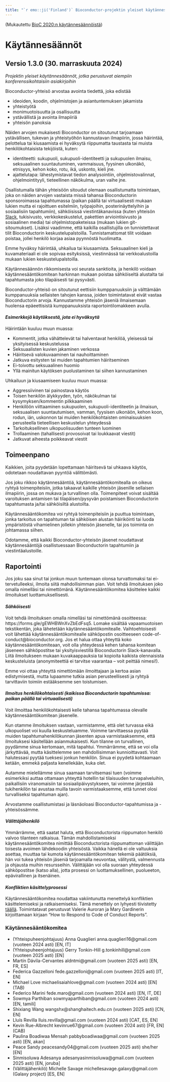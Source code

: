 ```yaml
---
title: "`r emo::ji('Finland')` Bioconductor-projektin yleiset käytännesäännöt (suomi, Suomi)"
---
```


(Mukautettu [BioC 2020:n käytännesäännöistä][1])

# Käytännesäännöt

## Versio 1.3.0 (30. marraskuuta 2024)

_Projektin yleiset käytännesäännöt, jotka perustuvat aiempiin konferenssikohtaisiin asiakirjoihin_

Bioconductor-yhteisö arvostaa avointa tiedettä, joka edistää

* ideoiden, koodin, ohjelmistojen ja asiantuntemuksen jakamista
* yhteistyötä
* monimuotoisuutta ja osallisuutta
* ystävällistä ja avointa ilmapiiriä
* yhteisön panoksia

Näiden arvojen mukaisesti Bioconductor on sitoutunut tarjoamaan ystävällisen, tukevan ja yhteistyöhön kannustavan ilmapiirin, jossa häirintää, pelottelua tai kiusaamista ei hyväksytä riippumatta taustasta tai muista henkilökohtaisista tekijöistä, kuten:

* identiteetti: sukupuoli, sukupuoli-identiteetti ja sukupuolen ilmaisu, seksuaalinen suuntautuminen, vammaisuus, fyysinen ulkonäkö, etnisyys, kehon koko, rotu, ikä, uskonto, kieli jne.
* ajattelutapa: lähestymistavat tiedon analysointiin, ohjelmistovalinnat, ohjelmointityyli, tieteellinen näkökulma, uran vaihe jne.

Osallistumalla tähän yhteisöön sitoudut olemaan osallistumatta toimintaan, joka on näiden arvojen vastaista missä tahansa Bioconductorin sponsoroimassa tapahtumassa (paikan päällä tai virtuaalisesti mukaan lukien mutta ei rajoittuen esitelmiin, työpajoihin, posterinäyttelyihin ja sosiaalisiin tapahtumiin), sähköisissä viestintäkanavissa (kuten yhteisön [Slack](https://slack.bioconductor.org/), tukisivusto, verkkokeskustelut, pakettien arviointisivusto ja sosiaalinen media) tai ohjelmistopaketeissa (mukaan lukien git-sitoumukset).
Lisäksi vaadimme, että kaikilla osallistujilla on tunnistettavat tilit Bioconductorin keskustelupalstoilla. 
Tunnistamattomat tilit voidaan poistaa, jollei henkilö korjaa asiaa pyynnöstä huolimatta.

Emme hyväksy häirintää, uhkailua tai kiusaamista.
Seksuaalinen kieli ja kuvamateriaali ei ole sopivaa esityksissä, viestinnässä tai verkkoalustoilla mukaan lukien keskustelupalstoilla.

Käytännesäännön rikkomisesta voi seurata sanktioita, ja henkilö voidaan käytännesääntökomitean harkinnan mukaan poistaa sähköiseltä alustalta tai tapahtumasta joko tilapäisesti tai pysyvästi.

Bioconductor-yhteisö on sitoutunut eettisiin kumppanuuksiin ja välttämään kumppanuuksia sellaisten tahojen kanssa, joiden toimintatavat eivät vastaa Bioconductorin arvoja.
Kannustamme yhteisön jäseniä ilmaisemaan huolensa epäeettisistä kumppanuuksista raportointilomakkeen avulla.

#### _Esimerkkejä käytöksestä, jota ei hyväksytä_

Häirintään kuuluu muun muassa:

* Kommentit, jotka vähättelevät tai halventavat henkilöä, yleisessä tai yksityisessä keskustelussa
* Seksuaalisten kuvien jakaminen verkossa
* Häiritsevä valokuvaaminen tai nauhoittaminen
* Jatkuva esitysten tai muiden tapahtumien häiritseminen
* Ei-toivottu seksuaalinen huomio
* Yllä mainitun käytöksen puolustaminen tai siihen kannustaminen

Uhkailuun ja kiusaamiseen kuuluu muun muassa:

* Aggressiivinen tai painostava käytös
* Toisen henkilön älykkyyden, työn, näkökulman tai kysymyksen/kommentin pilkkaaminen
* Henkilöön viittaaminen sukupuolen, sukupuoli-identiteetin ja ilmaisun, seksuaalisen suuntautumisen, vamman, fyysisen ulkonäön, kehon koon, rodun, iän, uskonnon tai muiden henkilökohtaisten ominaisuuksien perusteella tieteellisen keskustelun yhteydessä
* Tarkoituksellinen ulkopuolisuuden tunteen luominen
* Trollaaminen (tahallisesti provosoivat tai loukkaavat viestit)
* Jatkuvat aiheesta poikkeavat viestit

## Toimeenpano

Kaikkien, joita pyydetään lopettamaan häiritsevä tai uhkaava käytös, odotetaan noudattavan pyyntöä välittömästi.

Jos joku rikkoo käytännesääntöä, käytännesääntökomitealla on oikeus ryhtyä toimenpiteisiin, jotka takaavat kaikille yhteisön jäsenille sellaisen ilmapiirin, jossa on mukava ja turvallinen olla. Toimenpiteet voivat sisältää varoituksen antamisen tai tilapäisen/pysyvän poistamisen Bioconductorin tapahtumasta ja/tai sähköisiltä alustoilta.

Käytännesääntökomitea voi ryhtyä toimenpiteisiin ja puuttua toimintaan, jonka tarkoitus on tapahtuman tai sähköisen alustan häiriköinti tai luoda ympäristöstä vihamielinen jollekin yhteisön jäsenelle, tai jos toiminta on johtamassa siihen.

Odotamme, että kaikki Bioconductor-yhteisön jäsenet noudattavat käytännesääntöjä osallistuessaan Bioconductorin tapahtumiin ja viestintäalustoille.

## Raportointi

Jos joku saa sinut tai jonkun muun tuntemaan olonsa turvattomaksi tai ei-tervetulleeksi, ilmoita siitä mahdollisimman pian. Voit tehdä ilmoituksen joko omalla nimelläsi tai nimettömänä. Käytännesääntökomitea käsittelee kaikki ilmoitukset luottamuksellisesti.

#### _Sähköisesti_

Voit tehdä ilmoituksen omalla nimelläsi tai nimettömänä osoitteessa: https://forms.gle/gEWHBWnXvZbEdFsq5. Lomake sisältää vapaamuotoisen tekstikentän, joka lähetetään käytännesääntökomitealle. Vaihtoehtoisesti voit lähettää käytännesääntökomitealle sähköpostin osoitteeseen code-of-conduct@bioconductor.org. Jos et halua ottaa yhteyttä koko käytännesääntökomiteaan, voit olla yhteydessä kehen tahansa komitean jäseneen sähköpostitse tai yksityisviestillä Bioconductorin Slack-kanavalla. Liitä ilmoitukseen mukaan kuvakaappauksia tai kopioita kaikista olennaisista keskusteluista  (anonymiteettiä ei tarvitse vaarantaa &ndash; voit peittää nimesi!).

Emme voi ottaa yhteyttä nimettömään ilmoittajaan ja kertoa asian edistymisestä, mutta lupaamme tutkia asian perusteellisesti ja ryhtyä tarvittaviin toimiin estääksemme sen toistumisen.

#### _Ilmoitus henkilökohtaisesti (kaikissa Bioconductorin tapahtumissa: paikan päällä tai virtuaalisesti)_

Voit ilmoittaa henkilökohtaisesti kelle tahansa tapahtumassa olevalle käytännesääntökomitean jäsenelle.

Kun otamme ilmoituksen vastaan, varmistamme, että olet turvassa eikä ulkopuoliset voi kuulla keskusteluamme. Voimme tarvittaessa pyytää muiden tapahtumahenkilökunnan jäsenten apua varmistaaksemme, että ilmoituksesi käsitellään asianmukaisesti. Kun tilanne on turvallinen, pyydämme sinua kertomaan, mitä tapahtui. Ymmärrämme, että se voi olla järkyttävää, mutta käsittelemme sen mahdollisimman kunnioittavasti. Voit halutessasi pyytää tueksesi jonkun henkilön. Sinua ei pyydetä kohtaamaan ketään, emmekä paljasta kenellekään, kuka olet.

Autamme mielellämme sinua saamaan tarvitsemasi tuen (voimme esimerkiksi auttaa ottamaan yhteyttä hotellin tai tilaisuuden turvapalveluihin, paikallisiin viranomaisiin tai sosiaalipäivystykseen, tai voimme järjestää tukihenkilön tai avustaa muilla tavoin varmistaaksemme, että tunnet olosi turvalliseksi tapahtuman ajan).

Arvostamme osallistumistasi ja läsnäoloasi Bioconductor-tapahtumissa ja -yhteisössämme.

#### _Välittäjähenkilö_

Ymmärrämme, että saatat haluta, että Bioconductorista riippumaton henkilö valvoo tilanteen ratkaisua. Tämän mahdollistamiseksi käytännesääntökomitea nimittää Bioconductorista riippumattoman välittäjän toisesta avoimen lähdekoodin yhteisöstä. Vaikka hänellä ei ole valtuuksia asettaa, muuttaa tai kumota käytännesääntökomitean tekemiä päätöksiä, hän voi tukea yhteisön jäseniä tarjoamalla neuvontaa, välitystä, valmennusta ja ohjausta muihin resursseihin. Välittäjään voi olla suoraan yhteydessä sähköpostitse (katso alla), jotta prosessi on luottamuksellinen, puolueeton, epävirallinen ja itsenäinen.

#### _Konfliktien käsittelyprosessi_

Käytännesääntökomitea noudattaa vakiintunutta menettelyä konfliktien käsittelemiseksi ja ratkaisemiseksi.
Tämä menettely on lyhyesti tiivistetty [täällä](https://bioconductor.github.io/CodeOfConduct/incident_response.html). Toimintatavat perustuvat Valerie Auroran ja Mary Gardinerin kirjoittamaan kirjaan "How to Respond to Code of Conduct Reports".


### Käytännesääntökomitea

* (Yhteispuheenjohtajuus) Anna Quaglieri anna.quaglieri16@gmail.com (vuoteen 2024 asti) [EN, IT]
* (Yhteispuheenjohtajuus) Gerry Tonkin-Hill g.tonkinhill@gmail.com (vuoteen 2025 asti) [EN]
* Martín Dávila-Cervantes aldntmi@gmail.com (vuoteen 2025 asti) [EN, FR, ES] 
* Federica Gazzelloni fede.gazzelloni@gmail.com (vuoteen 2025 asti) [IT, EN]
* Michael Love michaelisaiahlove@gmail.com (vuoteen 2024 asti) [EN] (TAB)
* Federico Marini fede.maro@gmail.com (vuoteen 2024 asti) [EN, IT, DE]
* Sowmya Parthiban sowmyaparthiban@gmail.com (vuoteen 2024 asti) [EN, tamili]
* Shixiang Wang wangshx@shanghaitech.edu.cn (vuoteen 2025 asti) [CN, EN]
* Lluís Revilla lluis.revilla@gmail.com (vuoteen 2024 asti) [CAT, ES, EN]
* Kevin Rue-Albrecht kevinrue67@gmail.com  (vuoteen 2024 asti) [FR, EN] (CAB)
* Paulina Boadiwaa Mensah pabbyboadiwaa@gmail.com (vuoteen 2025 asti) [EN, akan]
* Peace Sandy peacesandy04@gmail.com (vuoteen 2025 asti) she/her [EN]
* Sinmisoluwa Adesanya adesanyasinmisoluwa@gmail.com (vuoteen 2025 asti) [EN, joruba]
* (Välittäjähenkilö) Michelle Savage michellesavage.galaxy@gmail.com (Galaxy project) [ES, EN]

[1]: https://bioc2020.bioconductor.org/code_of_conduct
